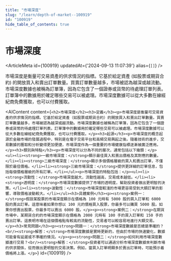 ```yaml
---
title: "市場深度"
slug: "/learn/depth-of-market--100919"
id: "100919"
hide_table_of_contents: true
---
```



# 市場深度

<ArticleMeta id={100919} updatedAt={'2024-09-13 11:07:39'} alias={`[]`} />
<div className='border-solid border-b border-t-0 my-4 border-[var(--ifm-color-gray-300)]' />

市場深度是衡量可交易資產的供求情況的指標。它基於給定資產 (如股票或期貨合約) 的開放買入和賣出訂單數量。買賣訂單數量越多，市場被認為越深或越流動。市場深度數據也被稱為訂單簿，因為它包含了一個證券或貨幣的待處理訂單列表。訂單簿中的數據用於確定哪些交易可以被處理。市場深度數據可以從大多數在線經紀商免費獲取，也可以付費獲取。

<AIContent content={`<h2>市場深度</h2><h3>定義</h3><p>市場深度是衡量可交易資產的供求情況的指標。它基於給定資產（如股票或期貨合約）的開放買入和賣出訂單數量。買賣訂單數量越多，市場被認為越深或越流動。市場深度數據也被稱為訂單簿，因為它包含了一個證券或貨幣的待處理訂單列表。訂單簿中的數據用於確定哪些交易可以被處理。市場深度數據可以從大多數在線經紀商免費獲取，也可以付費獲取。</p><h3>起源</h3><p>市場深度的概念起源於金融市場的發展過程中，特別是在電子交易平台和高頻交易興起之後。隨着技術的進步，交易數據的獲取和分析變得更加便捷，市場深度作為一個重要的市場健康指標逐漸被廣泛應用。</p><h3>類別與特點</h3><p>市場深度可以分為不同的層次，通常包括以下幾類：</p><ul><li><strong>一級市場深度：</strong>顯示最佳買入和賣出價格及其對應的數量。</li><li><strong>二級市場深度：</strong>顯示多個價格層級的買入和賣出訂單，不僅限於最佳價格。</li><li><strong>三級市場深度：</strong>提供更詳細的訂單信息，包括每個價格層級的所有訂單。</li></ul><p>市場深度的特點包括：</p><ul><li><strong>流動性：</strong>市場深度越大，流動性越高，交易成本越低。</li><li><strong>透明度：</strong>市場深度數據提供了市場的透明度，幫助投資者做出更明智的決策。</li><li><strong>波動性：</strong>市場深度較淺的市場更容易受到大額訂單的影響，導致價格波動較大。</li></ul><h3>具體案例</h3><p><strong>案例一：</strong>假設某股票的市場深度顯示在價格為 100 元時有 5000 股的買入訂單和 6000 股的賣出訂單。這意味着如果你想以 100 元的價格買入股票，你最多可以購買 5000 股。如果你想賣出股票，你最多可以賣出 6000 股。</p><p><strong>案例二：</strong>在期貨市場中，某期貨合約的市場深度顯示在價格為 2000 元時有 100 手的買入訂單和 150 手的賣出訂單。這表明市場在這個價格點有較高的流動性，交易者可以較容易地進行大額交易。</p><h3>常見問題</h3><p><strong>問題一：</strong>市場深度數據是否總是準確的？<br/><strong>解答：</strong>市場深度數據是實時更新的，但由於市場的快速變化，數據可能會有延遲或不準確的情況。</p><p><strong>問題二：</strong>如何利用市場深度數據進行交易？<br/><strong>解答：</strong>投資者可以通過分析市場深度數據來判斷市場的供求關係，從而做出更明智的交易決策。例如，當買入訂單明顯多於賣出訂單時，可能預示着價格將上漲。</p>`} id={100919} />
